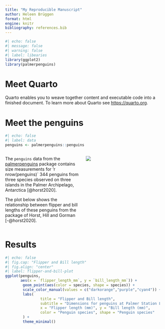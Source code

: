 ```yaml
---
title: "My Reproducible Manuscript"
author: Heleen Brüggen
format: html
engine: knitr
bibliography: references.bib
---
```

```r
#| echo: false
#| message: false
#| warning: false
#| label: libearies
library(ggplot2)
library(palmerpenguins)
```

# Meet Quarto

Quarto enables you to weave together content and executable code into a finished document. 
To learn more about Quarto see <https://quarto.org>.

# Meet the penguins
```r
#| echo: false
#| label: data
penguins <- palmerpenguins::penguins
```

::: columns
::: {.column width="50%"}
The `penguins` data from the [palmerpenguins](https://allisonhorst.github.io/palmerpenguins/) package contains size measurements for 'r nrow(penguins)` 344 penguins from three species observed on three islands in the Palmer Archipelago, Antarctica [@horst2020].

The plot below shows the relationship between flipper and bill lengths of these penguins from the package of Horst, Hill and Gorman [-@horst2020].
:::

::: {.column width="50%"}
![](https://allisonhorst.github.io/palmerpenguins/reference/figures/lter_penguins.png){fig-align="left"}
:::
::: 

# Results 

```r
#| echo: false
#| fig.cap: "Flipper and Bill length"
#| fig.align: "center"
#| label: flipper-and-bill-plot
ggplot(penguins, 
       aes(x = `flipper_length_mm`, y = `bill_length_mm`)) +
        geom_point(aes(color = species, shape = species)) +
        scale_color_manual(values = c("darkorange","purple","cyan4")) +
        labs(
                title = "Flipper and Bill length",
                subtitle = "Dimensions for penguins at Palmer Station LTER",
                x = "Flipper length (mm)", y = "Bill length (mm)",
                color = "Penguin species", shape = "Penguin species"
        ) +
        theme_minimal()
```
